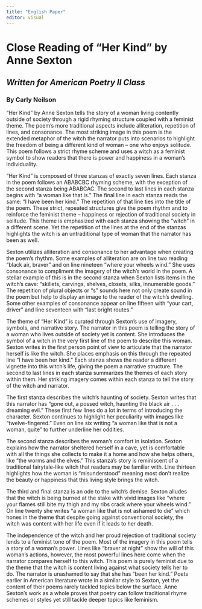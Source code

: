 ```yaml
---
title: "English Paper"
editor: visual
---
```


# **Close Reading of "Her Kind" by Anne Sexton**

## *Written for American Poetry II Class*

### By Carly Neilson  

"Her Kind" by Anne Sexton tells the story of a woman living contently outside of society through a rigid rhyming structure coupled with a feminist theme. The poem's more traditional aspects include alliteration, repetition of lines, and consonance. The most striking image in this poem is the extended metaphor of the witch the narrator puts into scenarios to highlight the freedom of being a different kind of woman -- one who enjoys solitude. This poem follows a strict rhyme scheme and uses a witch as a feminist symbol to show readers that there is power and happiness in a woman's individuality. 

"Her Kind" is composed of three stanzas of exactly seven lines. Each stanza in the poem follows an ABABCBC rhyming scheme, with the exception of the second stanza being ABABCAC. The second to last lines in each stanza begins with "a woman like that is." The final line in each stanza reads the same: "I have been her kind." The repetition of that line ties into the title of the poem. These strict, repeated structures give the poem rhythm and to reinforce the feminist theme -- happiness or rejection of traditional society in solitude. This theme is emphasized with each stanza showing the "witch" in a different scene. Yet the repetition of the lines at the end of the stanzas highlights the witch is an untraditional type of woman that the narrator has been as well. 

Sexton utilizes alliteration and consonance to her advantage when creating the poem's rhythm. Some examples of alliteration are on line two reading "black air, braver" and on line nineteen "where your wheels wind." She uses consonance to compliment the imagery of the witch's world in the poem. A stellar example of this is in the second stanza when Sexton lists items in the witch's cave: "skillets, carvings, shelves, closets, silks, innumerable goods." The repetition of plural objects or "s" sounds here not only create sound in the poem but help to display an image to the reader of the witch's dwelling. Some other examples of consonance appear on line fifteen with "your cart, driver" and line seventeen with "last bright routes."

The theme of "Her Kind" is curated through Sexton's use of imagery, symbols, and narrative story. The narrator in this poem is telling the story of a woman who lives outside of society yet is content. She introduces the symbol of a witch in the very first line of the poem to describe this woman. Sexton writes in the first person point of view to articulate that the narrator herself is like the witch. She places emphasis on this through the repeated line "I have been her kind." Each stanza shows the reader a different vignette into this witch's life, giving the poem a narrative structure. The second to last lines in each stanza summarizes the themes of each story within them. Her striking imagery comes within each stanza to tell the story of the witch and narrator. 

The first stanza describes the witch's haunting of society. Sexton writes that this narrator has "gone out, a possed witch, haunting the black air . . . dreaming evil." These first few lines do a lot in terms of introducing the character. Sexton continues to highlight her peculiarity with images like "twelve-fingered." Even on line six writing "a woman like that is not a woman, quite" to further underline her oddities.

The second stanza describes the woman's comfort in isolation. Sexton explains how the narrator sheltered herself in a cave, yet is comfortable with all the things she collects to make it a home and how she helps others, like "the worms and the elves." This stanza's story is reminiscent of a traditional fairytale-like witch that readers may be familiar with. Line thirteen highlights how the woman is "misunderstood" meaning most don't realize the beauty or happiness that this living style brings the witch.

The third and final stanza is an ode to the witch's demise. Sexton alludes that the witch is being burned at the stake with vivid images like "where your flames still bite my thigh and my ribs crack where your wheels wind." On line twenty she writes "a woman like that is not ashamed to die" which hones in the theme that despite going against conventional society, the witch was content with her life even if it leads to her death.

The independence of the witch and her proud rejection of traditional society lends to a feminist tone of the poem. Most of the imagery in this poem tells a story of a woman's power. Lines like "braver at night" show the will of this woman's actions, however, the most powerful lines here come when the narrator compares herself to this witch. This poem is purely feminist due to the theme that the witch is content living against what society tells her to do. The narrator is unashamed to say that she has "been her kind." Poets earlier in American literature wrote in a similar style to Sexton, yet the content of their poems rarely tackled topics below the surface. Anne Sexton's work as a whole proves that poetry can follow traditional rhyme schemes or styles yet still tackle deeper topics like feminism.
